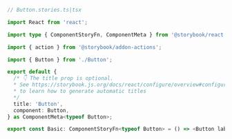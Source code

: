 ```ts
// Button.stories.ts|tsx

import React from 'react';

import type { ComponentStoryFn, ComponentMeta } from '@storybook/react';

import { action } from '@storybook/addon-actions';

import { Button } from './Button';

export default {
  /* 👇 The title prop is optional.
  * See https://storybook.js.org/docs/react/configure/overview#configure-story-loading
  * to learn how to generate automatic titles
  */
  title: 'Button', 
  component: Button,
} as ComponentMeta<typeof Button>;

export const Basic: ComponentStoryFn<typeof Button> = () => <Button label="Hello" onClick={action('clicked')} />;
```